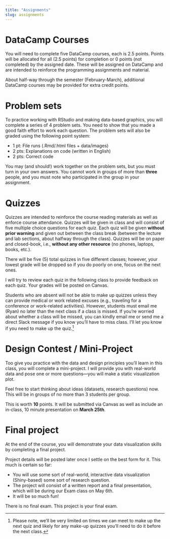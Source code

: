 ```yaml
---
title: "Assignments"
slug: assignments
---
```


# DataCamp Courses

You will need to complete five DataCamp courses, each is 2.5 points. Points will be allocated for all (2.5 points) for completion or 0 points (not completed) by the assigned date. These will be assigned on DataCamp and are intended to reinforce the programming assignments and material.

About half-way through the semester (February-March), additional DataCamp courses may be provided for extra credit points.

# Problem sets

<span class="newthought">To practice working with RStudio</span> and making data-based graphics, you will complete a series of 4 problem sets. You need to show that you made a good faith effort to work each question. The problem sets will also be graded using the following point system:

- 1 pt: File runs (.Rmd/.html files + data/images)
- 2 pts: Explanations on code (written in English)
- 2 pts: Correct code

You may (and should!) work together on the problem sets, but you must turn in your own answers. You cannot work in groups of more than **three** people, and you must note who participated in the group in your assignment.

# Quizzes

<span class="newthought">Quizzes</span> are intended to reinforce the course reading materials as well as enforce course attendance. Quizzes will be given in class and will consist of five multiple choice questions for each quiz. Each quiz will be given **without prior warning** and given out between the class break (between the lecture and lab sections, about halfway through the class). Quizzes will be on paper and closed-book, i.e., **without any other resource** (no phones, laptops, books, etc.).

There will be five (5) total quizzes in five different classes; however, your lowest grade will be dropped so if you do poorly on one, focus on the next ones.

I will try to review each quiz in the following class to provide feedback on each quiz. Your grades will be posted on Canvas.

Students who are absent will not be able to make up quizzes unless they can provide medical or work related excuses (e.g., traveling for a conference or work-related activities). However, students must email me (Ryan) no later than the next class if a class is missed. If you're worried about whether a class will be missed, you can kindly email me or send me a direct Slack message if you know you'll have to miss class. I'll let you know if you need to make up the quiz.^[Please note, we'll be very limited on times we can meet to make up the next quiz and likely for any make-up quizzes you'll need to do it before the next class.] 

# Design Contest / Mini-Project

<span class="newthought">Too give you practice</span> with the data and design principles you'll learn in this class, you will complete a mini-project. I will provide you with real-world data and pose one or more questions—you will make a static visualization plot.

Feel free to start thinking about ideas (datasets, research questions) now. This will be in groups of no more than 3 students per group.

This is worth **10** points. It will be submitted via Canvas as well as include an in-class, 10 minute presentation on **March 25th**. 

# Final project

<span class="newthought">At the end of the course,</span> you will demonstrate your data visualization skills by completing a final project.

Project details will be posted later once I settle on the best form for it. This much is certain so far:

- You will use some sort of real-world, interactive data visualization (Shiny-based) some sort of research question.
- The project will consist of a written report and a final presentation, which will be during our Exam class on May 6th.
- It will be so much fun!

There is no final exam. This project is your final exam.
